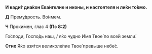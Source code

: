 **И кади́т диа́кон Ева́нгелие и иконы, и настоятеля и ли́ки то́кмо.**

**Д** Прему́дрость. Во́нмем.

**Ч** Проки́мен, глас 4 **(Пс 8:2)**

Го́споди, Госпо́дь наш, / я́ко чудно И́мя Твое́ по все́й земли́.

**Стих** Я́ко взя́тся великоле́пие Твое́ превыше небе́с.

